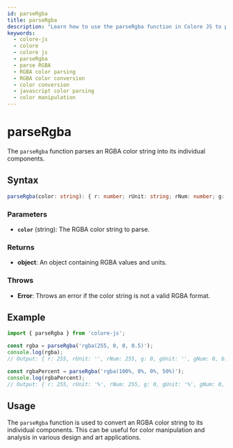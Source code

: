 ```yaml
---
id: parseRgba
title: parseRgba
description: "Learn how to use the parseRgba function in Colore JS to parse and convert RGBA color values. This guide covers the syntax, parameters, examples, and practical applications for working with RGBA colors in your projects."
keywords:
  - colore-js
  - colore
  - colore js
  - parseRgba
  - parse RGBA
  - RGBA color parsing
  - RGBA color conversion
  - color conversion
  - javascript color parsing
  - color manipulation
---
```


# parseRgba

The `parseRgba` function parses an RGBA color string into its individual components.

## Syntax

```typescript
parseRgba(color: string): { r: number; rUnit: string; rNum: number; g: number; gUnit: string; gNum: number; b: number; bUnit: string; bNum: number; a: number; aUnit: string; aNum: number; }
```

### Parameters

- **`color`** (string): The RGBA color string to parse.

### Returns

- **object**: An object containing RGBA values and units.

### Throws

- **Error**: Throws an error if the color string is not a valid RGBA format.

## Example

```typescript
import { parseRgba } from 'colore-js';

const rgba = parseRgba('rgba(255, 0, 0, 0.5)');
console.log(rgba);
// Output: { r: 255, rUnit: '', rNum: 255, g: 0, gUnit: '', gNum: 0, b: 0, bUnit: '', bNum: 0, a: 0.5, aUnit: '', aNum: 0.5 }

const rgbaPercent = parseRgba('rgba(100%, 0%, 0%, 50%)');
console.log(rgbaPercent);
// Output: { r: 255, rUnit: '%', rNum: 255, g: 0, gUnit: '%', gNum: 0, b: 0, bUnit: '%', bNum: 0, a: 50, aUnit: '%', aNum: 0.5 }
```

## Usage

The `parseRgba` function is used to convert an RGBA color string to its individual components. This can be useful for color manipulation and analysis in various design and art applications.
